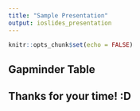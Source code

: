 ```yaml
---
title: "Sample Presentation"
output: ioslides_presentation
--- 
```


```r
knitr::opts_chunk$set(echo = FALSE)
```

## Gapminder Table

## Thanks for your time! :D
  